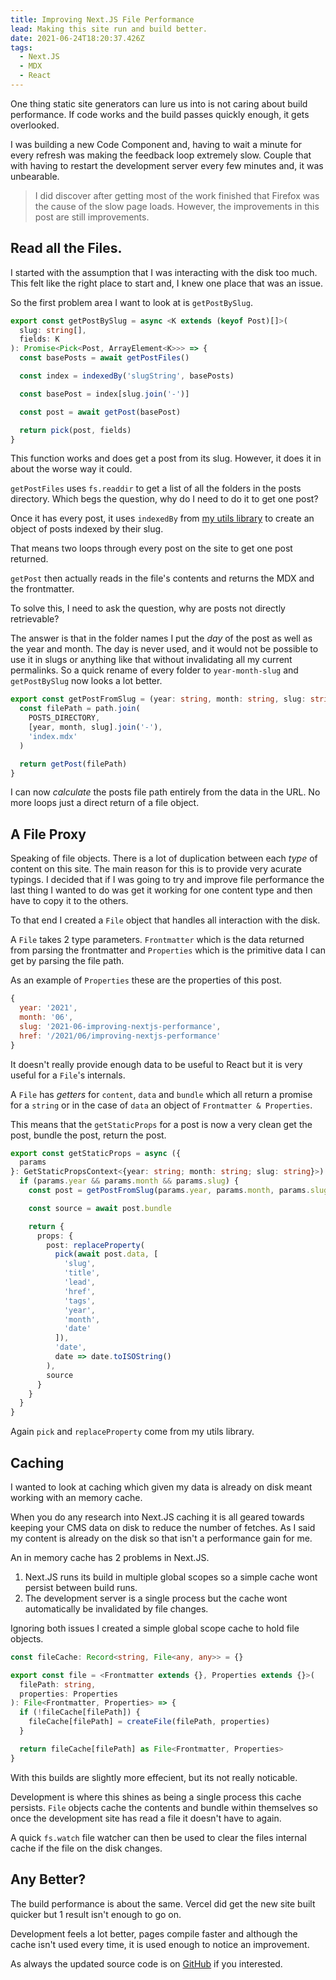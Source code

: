 ```yaml
---
title: Improving Next.JS File Performance
lead: Making this site run and build better.
date: 2021-06-24T18:20:37.426Z
tags:
  - Next.JS
  - MDX
  - React
---
```


One thing static site generators can lure us into is not caring about build
performance. If code works and the build passes quickly enough, it gets
overlooked.

I was building a new Code Component and, having to wait a minute for every
refresh was making the feedback loop extremely slow. Couple that with having to
restart the development server every few minutes and, it was unbearable.

> I did discover after getting most of the work finished that Firefox was the
> cause of the slow page loads. However, the improvements in this post are still
> improvements.

## Read all the Files.

I started with the assumption that I was interacting with the disk too much.
This felt like the right place to start and, I knew one place that was an issue.

So the first problem area I want to look at is `getPostBySlug`.

```ts line=5
export const getPostBySlug = async <K extends (keyof Post)[]>(
  slug: string[],
  fields: K
): Promise<Pick<Post, ArrayElement<K>>> => {
  const basePosts = await getPostFiles()

  const index = indexedBy('slugString', basePosts)

  const basePost = index[slug.join('-')]

  const post = await getPost(basePost)

  return pick(post, fields)
}
```

This function works and does get a post from its slug. However, it does it in
about the worse way it could.

`getPostFiles` uses `fs.readdir` to get a list of all the folders in the posts
directory. Which begs the question, why do I need to do it to get one post?

Once it has every post, it uses `indexedBy` from
[my utils library](https://utils.arcath.net/modules.html#indexedby) to create an
object of posts indexed by their slug.

That means two loops through every post on the site to get one post returned.

`getPost` then actually reads in the file's contents and returns the MDX and the
frontmatter.

To solve this, I need to ask the question, why are posts not directly
retrievable?

The answer is that in the folder names I put the _day_ of the post as well as
the year and month. The day is never used, and it would not be possible to use
it in slugs or anything like that without invalidating all my current
permalinks. So a quick rename of every folder to `year-month-slug` and
`getPostBySlug` now looks a lot better.

```ts 2-6
export const getPostFromSlug = (year: string, month: string, slug: string) => {
  const filePath = path.join(
    POSTS_DIRECTORY,
    [year, month, slug].join('-'),
    'index.mdx'
  )

  return getPost(filePath)
}
```

I can now _calculate_ the posts file path entirely from the data in the URL. No
more loops just a direct return of a file object.

## A File Proxy

Speaking of file objects. There is a lot of duplication between each _type_ of
content on this site. The main reason for this is to provide very acurate
typings. I decided that if I was going to try and improve file performance the
last thing I wanted to do was get it working for one content type and then have
to copy it to the others.

To that end I created a `File` object that handles all interaction with the
disk.

A `File` takes 2 type parameters. `Frontmatter` which is the data returned from
parsing the frontmatter and `Properties` which is the primitive data I can get
by parsing the file path.

As an example of `Properties` these are the properties of this post.

```js
{
  year: '2021',
  month: '06',
  slug: '2021-06-improving-nextjs-performance',
  href: '/2021/06/improving-nextjs-performance'
}
```

It doesn't really provide enough data to be useful to React but it is very
useful for a `File`'s internals.

A `File` has _getters_ for `content`, `data` and `bundle` which all return a
promise for a `string` or in the case of `data` an object of
`Frontmatter & Properties`.

This means that the `getStaticProps` for a post is now a very clean get the
post, bundle the post, return the post.

```ts
export const getStaticProps = async ({
  params
}: GetStaticPropsContext<{year: string; month: string; slug: string}>) => {
  if (params.year && params.month && params.slug) {
    const post = getPostFromSlug(params.year, params.month, params.slug)

    const source = await post.bundle

    return {
      props: {
        post: replaceProperty(
          pick(await post.data, [
            'slug',
            'title',
            'lead',
            'href',
            'tags',
            'year',
            'month',
            'date'
          ]),
          'date',
          date => date.toISOString()
        ),
        source
      }
    }
  }
}
```

Again `pick` and `replaceProperty` come from my utils library.

## Caching

I wanted to look at caching which given my data is already on disk meant working
with an memory cache.

When you do any research into Next.JS caching it is all geared towards keeping
your CMS data on disk to reduce the number of fetches. As I said my content is
already on the disk so that isn't a performance gain for me.

An in memory cache has 2 problems in Next.JS.

1. Next.JS runs its build in multiple global scopes so a simple cache wont
   persist between build runs.
1. The development server is a single process but the cache wont automatically
   be invalidated by file changes.

Ignoring both issues I created a simple global scope cache to hold file objects.

```ts
const fileCache: Record<string, File<any, any>> = {}

export const file = <Frontmatter extends {}, Properties extends {}>(
  filePath: string,
  properties: Properties
): File<Frontmatter, Properties> => {
  if (!fileCache[filePath]) {
    fileCache[filePath] = createFile(filePath, properties)
  }

  return fileCache[filePath] as File<Frontmatter, Properties>
}
```

With this builds are slightly more effecient, but its not really noticable.

Development is where this shines as being a single process this cache persists.
`File` objects cache the contents and bundle within themselves so once the
development site has read a file it doesn't have to again.

A quick `fs.watch` file watcher can then be used to clear the files internal
cache if the file on the disk changes.

## Any Better?

The build performance is about the same. Vercel did get the new site built
quicker but 1 result isn't enough to go on.

Development feels a lot better, pages compile faster and although the cache
isn't used every time, it is used enough to notice an improvement.

As always the updated source code is on
[GitHub](https://github.com/Arcath/arcath.net-next) if you interested.
